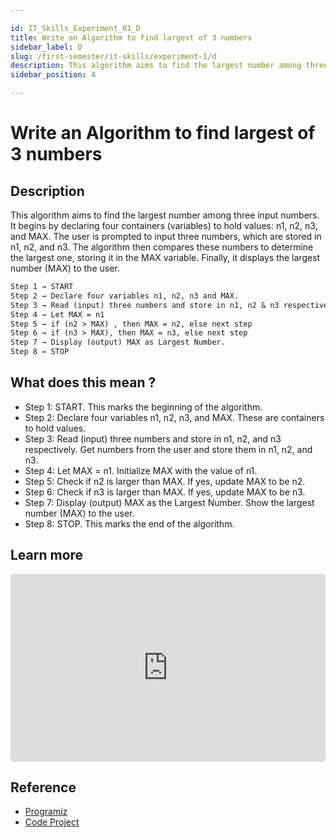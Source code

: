 ```yaml
---

id: IT_Skills_Experiment_01_D
title: Write an Algorithm to find largest of 3 numbers
sidebar_label: D
slug: /first-semester/it-skills/experiment-1/d
description: This algorithm aims to find the largest number among three input numbers. It begins by declaring four containers (variables) to hold values- n1, n2, n3, and MAX. The user is prompted to input three numbers, which are stored in n1, n2, and n3. The algorithm then compares these numbers to determine the largest one, storing it in the MAX variable. Finally, it displays the largest number (MAX) to the user.
sidebar_position: 4

---
```


# Write an Algorithm to find largest of 3 numbers

## Description

This algorithm aims to find the largest number among three input numbers. It begins by declaring four containers (variables) to hold values: n1, n2, n3, and MAX. The user is prompted to input three numbers, which are stored in n1, n2, and n3. The algorithm then compares these numbers to determine the largest one, storing it in the MAX variable. Finally, it displays the largest number (MAX) to the user.

```markdown title="Algorithm"
Step 1 → START
Step 2 → Declare four variables n1, n2, n3 and MAX.
Step 3 → Read (input) three numbers and store in n1, n2 & n3 respectively 
Step 4 → Let MAX = n1
Step 5 → if (n2 > MAX) , then MAX = n2, else next step 
Step 6 → if (n3 > MAX), then MAX = n3, else next step 
Step 7 → Display (output) MAX as Largest Number.
Step 8 → STOP
```

## What does this mean ?

- Step 1: START. This marks the beginning of the algorithm.
- Step 2: Declare four variables n1, n2, n3, and MAX. These are containers to hold values.
- Step 3: Read (input) three numbers and store in n1, n2, and n3 respectively. Get numbers from the user and store them in n1, n2, and n3.
- Step 4: Let MAX = n1. Initialize MAX with the value of n1.
- Step 5: Check if n2 is larger than MAX. If yes, update MAX to be n2.
- Step 6: Check if n3 is larger than MAX. If yes, update MAX to be n3.
- Step 7: Display (output) MAX as the Largest Number. Show the largest number (MAX) to the user.
- Step 8: STOP. This marks the end of the algorithm.

## Learn more

<iframe width="100%" height="300px" src="https://www.youtube.com/embed/OGDo9idPgfo" title="Find the Largest Among Three Numbers | Python Programs for Beginners" frameborder="0" allow="accelerometer; autoplay; clipboard-write; encrypted-media; gyroscope; picture-in-picture; web-share" allowfullscreen></iframe>

## Reference

- [Programiz](https://www.programiz.com/python-programming/examples/largest-number-three/)
- [Code Project](https://www.codeproject.com/articles/760587/how-to-find-the-largest-of-numbers)